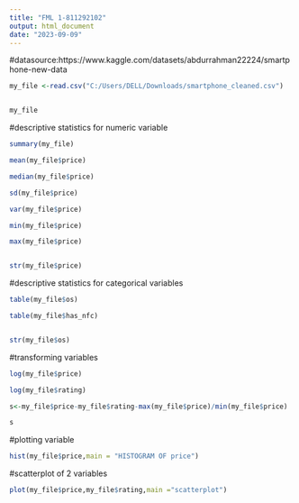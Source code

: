 ---
title: "FML 1-811292102"
output: html_document
date: "2023-09-09"
---
#datasource:https://www.kaggle.com/datasets/abdurrahman22224/smartphone-new-data


```{r}
my_file <-read.csv("C:/Users/DELL/Downloads/smartphone_cleaned.csv")


my_file
```
#descriptive statistics for numeric variable

```{r}
summary(my_file)

mean(my_file$price)

median(my_file$price)

sd(my_file$price)

var(my_file$price)

min(my_file$price)

max(my_file$price)


str(my_file$price)

```
#descriptive statistics for categorical variables

```{r}
table(my_file$os)

table(my_file$has_nfc)


str(my_file$os)
```
#transforming variables

```{r}
log(my_file$price)

log(my_file$rating)

s<-my_file$price-my_file$rating-max(my_file$price)/min(my_file$price)

s

```
#plotting variable

```{r}
hist(my_file$price,main = "HISTOGRAM OF price")
```
#scatterplot of 2 variables

```{r}
plot(my_file$price,my_file$rating,main ="scatterplot")
```


